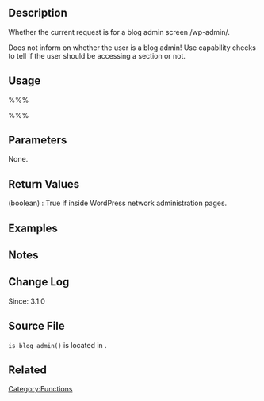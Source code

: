 == Description ==
Whether the current request is for a blog admin screen /wp-admin/.

Does not inform on whether the user is a blog admin! Use capability checks to tell if the user should be accessing a section or not.

== Usage ==
%%%<?php is_blog_admin() ?>%%%

== Parameters ==
None.

== Return Values ==
; (boolean) : True if inside WordPress network administration pages.

== Examples ==
<!-- Need creative examples. Feel free to link to external examples. -->

== Notes ==

== Change Log ==
Since: 3.1.0

== Source File ==
<tt>is_blog_admin()</tt> is located in {{Trac|/wp-includes/load.php}}.

== Related ==
<!--
    To Do:
    Need to find related functions.
    Need to create groups of functions and create templates to add them to a page quickly.
    Some functions may be related to many groups of functions.
-->

{{Tag Footer}}

[[Category:Functions]]
